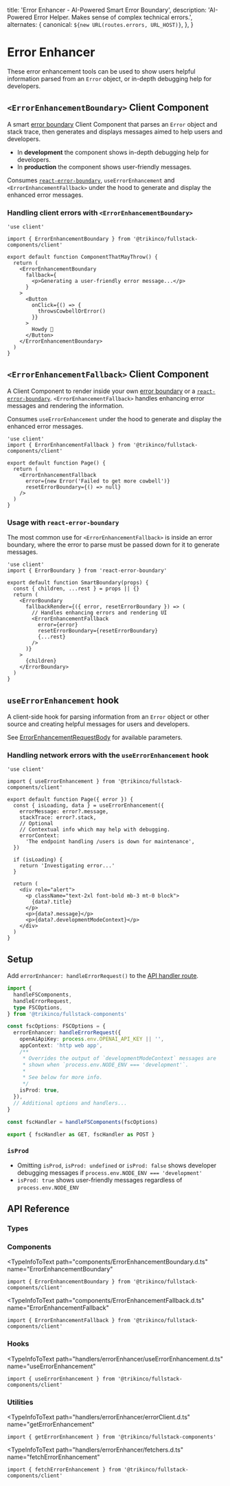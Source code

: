 
  title: 'Error Enhancer - AI-Powered Smart Error Boundary',
  description:
    'AI-Powered Error Helper. Makes sense of complex technical errors.',
  alternates: {
    canonical: `${new URL(routes.errors, URL_HOST)}`,
  },
}

# Error Enhancer

These error enhancement tools can be used to show users helpful information parsed from an `Error` object, or in-depth debugging help for developers.

## `<ErrorEnhancementBoundary>` Client Component

A smart [error boundary](https://react.dev/reference/react/Component#catching-rendering-errors-with-an-error-boundary) Client Component that parses an `Error` object and stack trace, then generates and displays messages aimed to help users and developers.

- In **development** the component shows in-depth debugging help for developers.
- In **production** the component shows user-friendly messages.

Consumes [`react-error-boundary`](https://www.npmjs.com/package/react-error-boundary), `useErrorEnhancement` and `<ErrorEnhancementFallback>` under the hood to generate and display the enhanced error messages.

### Handling client errors with `<ErrorEnhancementBoundary>`

<ClientErrors />

```tsx title="Client Component"
'use client'

import { ErrorEnhancementBoundary } from '@trikinco/fullstack-components/client'

export default function ComponentThatMayThrow() {
  return (
    <ErrorEnhancementBoundary
      fallback={
        <p>Generating a user-friendly error message...</p>
      }
    >
      <Button
        onClick={() => {
          throwsCowbellOrError()
        }}
      >
        Howdy 🤠
      </Button>
    </ErrorEnhancementBoundary>
  )
}
```

## `<ErrorEnhancementFallback>` Client Component

A Client Component to render inside your own [error boundary](https://react.dev/reference/react/Component#catching-rendering-errors-with-an-error-boundary) or a [`react-error-boundary`](https://www.npmjs.com/package/react-error-boundary). `<ErrorEnhancementFallback>` handles enhancing error messages and rendering the information.

Consumes `useErrorEnhancement` under the hood to generate and display the enhanced error messages.

<Example lazy>
  <ErrorEnhancementFallbackDemo />
</Example>

```tsx
'use client'
import { ErrorEnhancementFallback } from '@trikinco/fullstack-components/client'

export default function Page() {
  return (
    <ErrorEnhancementFallback
      error={new Error('Failed to get more cowbell')}
      resetErrorBoundary={() => null}
    />
  )
}
```

### Usage with `react-error-boundary`

The most common use for `<ErrorEnhancementFallback>` is inside an error boundary, where the error to parse must be passed down for it to generate messages.

```tsx {9-13}
'use client'
import { ErrorBoundary } from 'react-error-boundary'

export default function SmartBoundary(props) {
  const { children, ...rest } = props || {}
  return (
    <ErrorBoundary
      fallbackRender={({ error, resetErrorBoundary }) => (
        // Handles enhancing errors and rendering UI
        <ErrorEnhancementFallback
          error={error}
          resetErrorBoundary={resetErrorBoundary}
          {...rest}
        />
      )}
    >
      {children}
    </ErrorBoundary>
  )
}
```

## `useErrorEnhancement` hook

A client-side hook for parsing information from an `Error` object or other source and creating helpful messages for users and developers.

See [ErrorEnhancementRequestBody](#errorenhancementrequestbody) for available parameters.

### Handling network errors with the `useErrorEnhancement` hook

<ErrorHTTPPreview
  status={400}
  label="Live Example · HTTP `400 Bad Request`"
/>

<ErrorHTTPPreview
  status={401}
  label="Live Example · HTTP `401 Unauthorized`"
/>

<ErrorHTTPPreview
  status={403}
  label="Live Example · HTTP `403 Forbidden`"
/>

<ErrorHTTPPreview
  status={404}
  label="Live Example · HTTP `404 Not Found`"
/>

<ErrorHTTPPreview
  status={500}
  label="Live Example · HTTP `500 Internal Server Error`"
/>

<ErrorHTTPPreview
  status={503}
  label="Live Example · HTTP `503 Service Unavailable`"
/>

```tsx title="Client Component"
'use client'

import { useErrorEnhancement } from '@trikinco/fullstack-components/client'

export default function Page({ error }) {
  const { isLoading, data } = useErrorEnhancement({
    errorMessage: error?.message,
    stackTrace: error?.stack,
    // Optional
    // Contextual info which may help with debugging.
    errorContext:
      'The endpoint handling /users is down for maintenance',
  })

  if (isLoading) {
    return 'Investigating error...'
  }

  return (
    <div role="alert">
      <p className="text-2xl font-bold mb-3 mt-0 block">
        {data?.title}
      </p>
      <p>{data?.message}</p>
      <p>{data?.developmentModeContext}</p>
    </div>
  )
}
```

## Setup

Add `errorEnhancer: handleErrorRequest()` to the [API handler route](/docs/get-started/#setup).

```ts title="app/api/fsutils/[...fscomponents]/route.ts"
import {
  handleFSComponents,
  handleErrorRequest,
  type FSCOptions,
} from '@trikinco/fullstack-components'

const fscOptions: FSCOptions = {
  errorEnhancer: handleErrorRequest({
    openAiApiKey: process.env.OPENAI_API_KEY || '',
    appContext: 'http web app',
    /**
     * Overrides the output of `developmentModeContext` messages are
     * shown when `process.env.NODE_ENV === 'development'`.
     *
     * See below for more info.
     */
    isProd: true,
  }),
  // Additional options and handlers...
}

const fscHandler = handleFSComponents(fscOptions)

export { fscHandler as GET, fscHandler as POST }
```

### `isProd`

- Omitting `isProd`, `isProd: undefined` or `isProd: false` shows developer debugging messages if `process.env.NODE_ENV === 'development'`
- `isProd: true` shows user-friendly messages regardless of `process.env.NODE_ENV`

## API Reference

### Types

<TypeInfoToText
  path="handlers/errorEnhancer/models.d.ts"
  name="ErrorParserOptions"
  description="Error enhancer API handler route options."
/>

<TypeInfoToText
  path="handlers/errorEnhancer/models.d.ts"
  name="ErrorEnhancementRequestBody"
  description="Error enhancer request body."
/>

<TypeInfoToText
  path="handlers/errorEnhancer/models.d.ts"
  name="ErrorEnhancementResponse"
  description="Error enhancer response body."
/>

<TypeInfoToText
  path="chatGptService.d.ts"
  name="ChatGptCompletionResponse"
  description="The response body for `getErrorEnhancement`."
/>

### Components

<TypeInfoToText
  path="components/ErrorEnhancementBoundary.d.ts"
  name="ErrorEnhancementBoundary"
>

```tsx
import { ErrorEnhancementBoundary } from '@trikinco/fullstack-components/client'
```

</TypeInfoToText>

<TypeInfoToText
  path="components/ErrorEnhancementFallback.d.ts"
  name="ErrorEnhancementFallbackProps"
/>

<TypeInfoToText
  path="components/ErrorEnhancementFallback.d.ts"
  name="ErrorEnhancementFallback"
>

```tsx
import { ErrorEnhancementFallback } from '@trikinco/fullstack-components/client'
```

</TypeInfoToText>

### Hooks

<TypeInfoToText
  path="handlers/errorEnhancer/useErrorEnhancement.d.ts"
  name="useErrorEnhancement"
>

```tsx
import { useErrorEnhancement } from '@trikinco/fullstack-components/client'
```

</TypeInfoToText>

### Utilities

<TypeInfoToText
  path="handlers/errorEnhancer/errorClient.d.ts"
  name="getErrorEnhancement"
>

```tsx
import { getErrorEnhancement } from '@trikinco/fullstack-components'
```

</TypeInfoToText>

<TypeInfoToText
  path="handlers/errorEnhancer/fetchers.d.ts"
  name="fetchErrorEnhancement"
>

```tsx
import { fetchErrorEnhancement } from '@trikinco/fullstack-components/client'
```

</TypeInfoToText>
